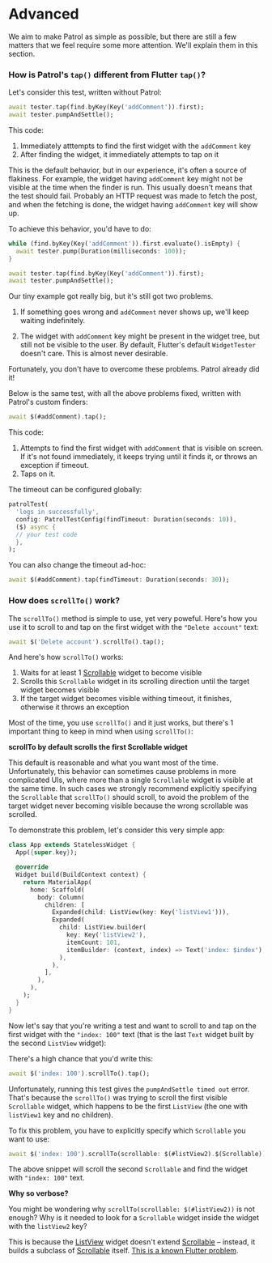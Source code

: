 # Advanced

We aim to make Patrol as simple as possible, but there are still a few matters
that we feel require some more attention. We'll explain them in this section.

### How is Patrol's `tap()` different from Flutter `tap()`?

Let's consider this test, written without Patrol:

```dart
await tester.tap(find.byKey(Key('addComment')).first);
await tester.pumpAndSettle();
```

This code:

1. Immediately atttempts to find the first widget with the `addComment` key
2. After finding the widget, it immediately attempts to tap on it

This is the default behavior, but in our experience, it's often a source of
flakiness. For example, the widget having `addComment` key might not be visible
at the time when the finder is run. This usually doesn't means that the test
should fail. Probably an HTTP request was made to fetch the post, and when the
fetching is done, the widget having `addComment` key will show up.

To achieve this behavior, you'd have to do:

```dart
while (find.byKey(Key('addComment')).first.evaluate().isEmpty) {
  await tester.pump(Duration(milliseconds: 100));
}

await tester.tap(find.byKey(Key('addComment')).first);
await tester.pumpAndSettle();
```

Our tiny example got really big, but it's still got two problems.

1.  If something goes wrong and `addComment` never shows up, we'll keep waiting
    indefinitely.

2.  The widget with `addComment` key might be present in the widget tree, but
    still not be visible to the user. By default, Flutter's default
    `WidgetTester` doesn't care. This is almost never desirable.

Fortunately, you don't have to overcome these problems. Patrol already did it!

Below is the same test, with all the above problems fixed, written with Patrol's
custom finders:

```dart
await $(#addComment).tap();
```

This code:

1. Attempts to find the first widget with `addComment` that is visible on
   screen. If it's not found immediately, it keeps trying until it finds it, or
   throws an exception if timeout.
2. Taps on it.

The timeout can be configured globally:

```dart
patrolTest(
  'logs in successfully',
  config: PatrolTestConfig(findTimeout: Duration(seconds: 10)),
  ($) async {
  // your test code
  },
);
```

You can also change the timeout ad-hoc:

```dart
await $(#addComment).tap(findTimeout: Duration(seconds: 30));
```

### How does `scrollTo()` work?

The `scrollTo()` method is simple to use, yet very poweful. Here's how you use
it to scroll to and tap on the first widget with the `"Delete account"` text:

```dart
await $('Delete account').scrollTo().tap();
```

And here's how `scrollTo()` works:

1. Waits for at least 1 [Scrollable] widget to become visible
2. Scrolls this `Scrollable` widget in its scrolling direction until the target
   widget becomes visible
3. If the target widget becomes visible withing timeout, it finishes, otherwise
   it throws an exception

Most of the time, you use `scrollTo()` and it just works, but there's 1
important thing to keep in mind when using `scrollTo()`:

**scrollTo by default scrolls the first Scrollable widget**

This default is reasonable and what you want most of the time. Unfortunately,
this behavior can sometimes cause problems in more complicated UIs, where more
than a single `Scrollable` widget is visible at the same time. In such cases we
strongly recommend explicitly specifying the `Scrollable` that `scrollTo()`
should scroll, to avoid the problem of the target widget never becoming visible
because the wrong scrollable was scrolled.

To demonstrate this problem, let's consider this very simple app:

```dart
class App extends StatelessWidget {
  App({super.key});

  @override
  Widget build(BuildContext context) {
    return MaterialApp(
      home: Scaffold(
        body: Column(
          children: [
            Expanded(child: ListView(key: Key('listView1'))),
            Expanded(
              child: ListView.builder(
                key: Key('listView2'),
                itemCount: 101,
                itemBuilder: (context, index) => Text('index: $index'),
              ),
            ),
          ],
        ),
      ),
    );
  }
}
```

Now let's say that you're writing a test and want to scroll to and tap on the
first widget with the `"index: 100"` text (that is the last `Text` widget built
by the second `ListView` widget):

There's a high chance that you'd write this:

```dart
await $('index: 100').scrollTo().tap();
```

Unfortunately, running this test gives the `pumpAndSettle timed out` error.
That's because the `scrollTo()` was trying to scroll the first visible
`Scrollable` widget, which happens to be the first `ListView` (the one with
`listView1` key and no children).

To fix this problem, you have to explicitly specify which `Scrollable` you want
to use:

```dart
await $('index: 100').scrollTo(scrollable: $(#listView2).$(Scrollable)).tap();
```

The above snippet will scroll the second `Scrollable` and find the widget with
`"index: 100"` text.

**Why so verbose?**

You might be wondering why `scrollTo(scrollable: $(#listView2))` is not enough?
Why is it needed to look for a `Scrollable` widget inside the widget with the
`listView2` key?

This is because the [ListView] widget doesn't extend [Scrollable] – instead, it
builds a subclass of [Scrollable] itself. [This is a known Flutter
problem](https://github.com/flutter/flutter/issues/88762).

[listview]: https://api.flutter.dev/flutter/widgets/ListView-class.html
[scrollable]: https://api.flutter.dev/flutter/widgets/Scrollable-class.html
